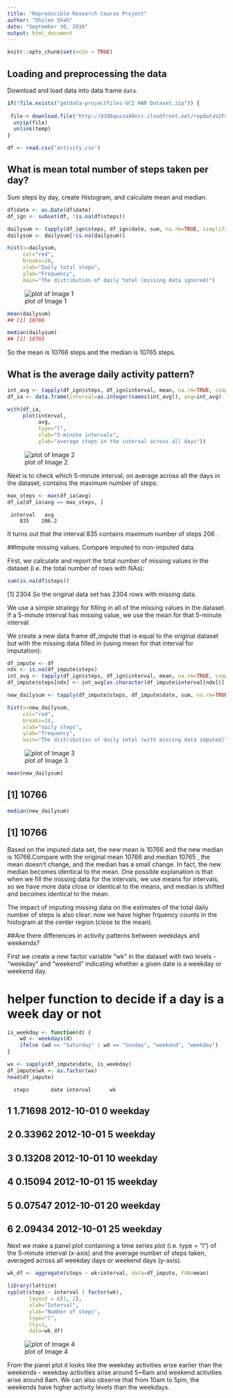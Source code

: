 ```yaml
---
title: "Reproducible Research Course Project"
author: "Dhilen Shah"
date: "September 30, 2016"
output: html_document
---
```


```r
knitr::opts_chunk$set(echo = TRUE)
```

## Loading and preprocessing the data

Download and load data into data frame `data`. 

```r
if(!file.exists("getdata-projectfiles-UCI HAR Dataset.zip")) {
  
 file-> download.file("http://d396qusza40orc.cloudfront.net/repdata%2Fdata%2Factivity.zip",temp)
  unzip(file)
  unlink(temp)
}

df <- read.csv("activity.csv")

```

## What is mean total number of steps taken per day?
Sum steps by day, create Histogram, and calculate mean and median.

```r
df$date <- as.Date(df$date)
df_ign <- subset(df, !is.na(df$steps))

dailysum <- tapply(df_ign$steps, df_ign$date, sum, na.rm=TRUE, simplify=T)
dailysum <- dailysum[!is.na(dailysum)]

hist(x=dailysum,
     col="red",
     breaks=20,
     xlab="Daily total steps",
     ylab="Frequency",
     main="The distribution of daily total (missing data ignored)")
```
![plot of Image 1](./instructions_fig/Image1.png)

```r
mean(dailysum)
## [1] 10766

median(dailysum)
## [1] 10765
```

So the mean is 10766 steps and the median is 10765 steps.

## What is the average daily activity pattern?

```r
int_avg <- tapply(df_ign$steps, df_ign$interval, mean, na.rm=TRUE, simplify=T)
df_ia <- data.frame(interval=as.integer(names(int_avg)), avg=int_avg)

with(df_ia,
     plot(interval,
          avg,
          type="l",
          xlab="5-minute intervals",
          ylab="average steps in the interval across all days"))
```
![plot of Image 2](./instructions_fig/Image2.png)


 Next is to check which 5-minute interval, on average across all the days in the dataset, contains the maximum number of steps:

```r
max_steps <- max(df_ia$avg)
df_ia[df_ia$avg == max_steps, ]
```
     interval   avg
        835    206.2

 It turns out that the interval 835 contains maximum number of steps 206 .
 
##Impute missing values. Compare imputed to non-imputed data.

First, we calculate and report the total number of missing values in the dataset (i.e. the total number of rows with NAs):

```r
sum(is.na(df$steps))
```

 [1] 2304
So the original data set has 2304 rows with missing data.

We use a simple strategy for filling in all of the missing values in the dataset. If a 5-minute interval has missing value, we use the mean for that 5-minute interval.

We create a new data frame df_impute that is equal to the original dataset but with the missing data filled in (using mean for that interval for imputation):
```r
df_impute <- df
ndx <- is.na(df_impute$steps)
int_avg <- tapply(df_ign$steps, df_ign$interval, mean, na.rm=TRUE, simplify=T)
df_impute$steps[ndx] <- int_avg[as.character(df_impute$interval[ndx])]
```

```r
new_dailysum <- tapply(df_impute$steps, df_impute$date, sum, na.rm=TRUE, simplify=T)

hist(x=new_dailysum,
     col="red",
     breaks=20,
     xlab="daily steps",
     ylab="frequency",
     main="The distribution of daily total (with missing data imputed)")
```

![plot of Image 3](./instructions_fig/Image3.png)
```r
mean(new_dailysum)
```
## [1] 10766

```r
median(new_dailysum)
```
## [1] 10766

Based on the imputed data set, the new mean is 10766 and the new median is 10766.Compare with the original mean 10766 and median 10765 , the mean doesn't change, and the median has a small change. In fact, the new median becomes identical to the mean. One possible explanation is that when we fill the missing data for the intervals, we use means for intervals, so we have more data close or identical to the means, and median is shifted and becomes identical to the mean.

The impact of imputing missing data on the estimates of the total daily number of steps is also clear: now we have higher frquency counts in the histogram at the center region (close to the mean).

##Are there differences in activity patterns between weekdays and weekends?

First we create a new factor variable “wk” in the dataset with two levels - “weekday” and “weekend” indicating whether a given date is a weekday or weekend day.

# helper function to decide if a day is a week day or not
```r
is_weekday <- function(d) {
    wd <- weekdays(d)
    ifelse (wd == "Saturday" | wd == "Sunday", "weekend", "weekday")
}
```
```r
wx <- sapply(df_impute$date, is_weekday)
df_impute$wk <- as.factor(wx)
head(df_impute)
```
      steps       date interval      wk
## 1 1.71698 2012-10-01        0 weekday
## 2 0.33962 2012-10-01        5 weekday
## 3 0.13208 2012-10-01       10 weekday
## 4 0.15094 2012-10-01       15 weekday
## 5 0.07547 2012-10-01       20 weekday
## 6 2.09434 2012-10-01       25 weekday

Next we make a panel plot containing a time series plot (i.e. type = “l”) of the 5-minute interval (x-axis) and the average number of steps taken, averaged across all weekday days or weekend days (y-axis).
```r
wk_df <- aggregate(steps ~ wk+interval, data=df_impute, FUN=mean)

library(lattice)
xyplot(steps ~ interval | factor(wk),
       layout = c(1, 2),
       xlab="Interval",
       ylab="Number of steps",
       type="l",
       lty=1,
       data=wk_df)
 ```
       
       
![plot of Image 4](./instructions_fig/Image4.png)

From the panel plot it looks like the weekday activities arise earlier than the weekends - weekday activities arise around 5~6am and weekend activities arise around 8am. We can also observe that from 10am to 5pm, the weekends have higher activity levels than the weekdays.
